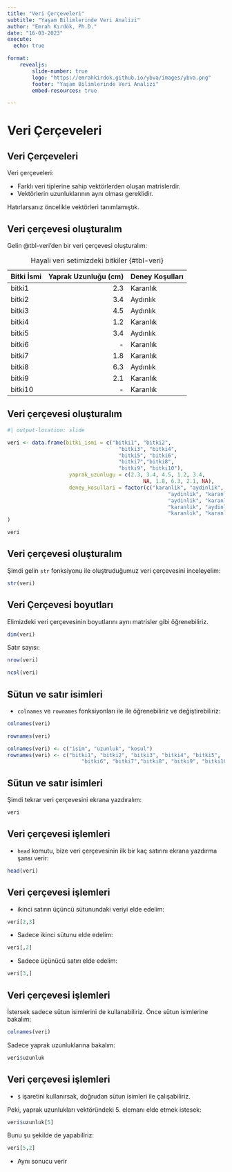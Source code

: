 ```yaml
---
title: "Veri Çerçeveleri"
subtitle: "Yaşam Bilimlerinde Veri Analizi"
author: "Emrah Kırdök, Ph.D."
date: "16-03-2023"
execute: 
  echo: true

format: 
    revealjs:
        slide-number: true
        logo: "https://emrahkirdok.github.io/ybva/images/ybva.png"
        footer: "Yaşam Bilimlerinde Veri Analizi"
        embed-resources: true

---
```


# Veri Çerçeveleri

## Veri Çerçeveleri

Veri çerçeveleri: 

+ Farklı veri tiplerine sahip vektörlerden oluşan matrislerdir.
+ Vektörlerin uzunluklarının aynı olması gereklidir.

Hatırlarsanız öncelikle vektörleri tanımlamıştık.

## Veri çerçevesi oluşturalım

Gelin @tbl-veri'den bir veri çerçevesi oluşturalım:

| Bitki İsmi | Yaprak Uzunluğu (cm) | Deney Koşulları | 
|:-----------|---------------------:|:----------------|
| bitki1     | 2.3                  | Karanlık        |
| bitki2     | 3.4                  | Aydınlık        |
| bitki3     | 4.5                  | Aydınlık        |
| bitki4     | 1.2                  | Karanlık        |
| bitki5     | 3.4                  | Aydınlık        |
| bitki6     | -                    | Karanlık        |
| bitki7     | 1.8                  | Karanlık        |
| bitki8     | 6.3                  | Aydınlık        |
| bitki9     | 2.1                  | Karanlık        |
| bitki10    | -                    | Karanlık        |

: Hayali veri setimizdeki bitkiler {#tbl-veri}

## Veri çerçevesi oluşturalım

```r
#| output-location: slide

veri <- data.frame(bitki_ismi = c("bitki1", "bitki2", 
                                    "bitki3", "bitki4", 
                                    "bitki5", "bitki6", 
                                    "bitki7","bitki8", 
                                    "bitki9", "bitki10"),
                    yaprak_uzunlugu = c(2.3, 3.4, 4.5, 1.2, 3.4, 
                                            NA, 1.8, 6.3, 2.1, NA),
                    deney_kosullari = factor(c("karanlik", "aydinlik", 
                                                    "aydinlik", "karanlik", 
                                                    "aydinlik", "karanlik", 
                                                    "karanlik", "aydinlik", 
                                                    "karanlik", "karanlik"))
)

veri
```

## Veri çerçevesi oluşturalım

Şimdi gelin `str` fonksiyonu ile oluştruduğumuz veri çerçevesini inceleyelim:

```r
str(veri)
```

## Veri Çerçevesi boyutları

Elimizdeki veri çerçevesinin boyutlarını aynı matrisler gibi öğrenebiliriz.

```r
dim(veri)
```

Satır sayısı:

```r
nrow(veri)
```

```r
ncol(veri)
```

## Sütun ve satır isimleri

+ `colnames`  ve `rownames ` fonksiyonları ile ile öğrenebiliriz ve değiştirebiliriz:

```r
colnames(veri)
```

```r
rownames(veri)
```

```r
colnames(veri) <- c("isim", "uzunluk", "kosul")
rownames(veri) <- c("bitki1", "bitki2", "bitki3", "bitki4", "bitki5", 
                        "bitki6", "bitki7","bitki8", "bitki9", "bitki10")
```

## Sütun ve satır isimleri

Şimdi tekrar veri çerçevesini ekrana yazdıralım:

```r
veri
```

## Veri çerçevesi işlemleri

+ `head` komutu, bize veri çerçevesinin ilk bir kaç satırını ekrana yazdırma şansı verir:

```r
head(veri)
```

## Veri çerçevesi işlemleri

+ ikinci satırın üçüncü sütunundaki veriyi elde edelim:

```r
veri[2,3]
```

+ Sadece ikinci sütunu elde edelim:

```r
veri[,2]
```

+ Sadece üçünücü satırı elde edelim:

```r
veri[3,]
```

## Veri çerçevesi işlemleri

İstersek sadece sütun isimlerini de kullanabiliriz. Önce sütun isimlerine bakalım:

```r
colnames(veri)
```

Sadece yaprak uzunluklarına bakalım:

```r
veri$uzunluk
```

## Veri çerçevesi işlemleri

+ `$` işaretini kullanırsak, doğrudan sütun isimleri ile çalışabiliriz. 

Peki, yaprak uzunlukları vektöründeki 5. elemanı elde etmek istesek:

```r
veri$uzunluk[5]
```

Bunu şu şekilde de yapabiliriz:

```r
veri[5,2]
```

+ Aynı sonucu verir
